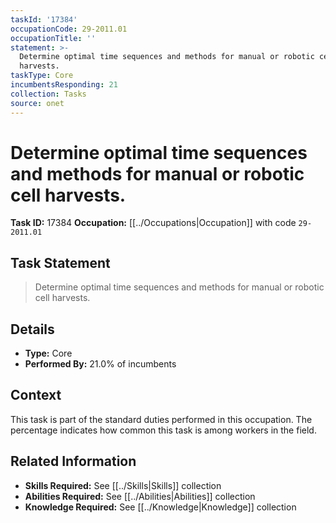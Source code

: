 ```yaml
---
taskId: '17384'
occupationCode: 29-2011.01
occupationTitle: ''
statement: >-
  Determine optimal time sequences and methods for manual or robotic cell
  harvests.
taskType: Core
incumbentsResponding: 21
collection: Tasks
source: onet
---
```

# Determine optimal time sequences and methods for manual or robotic cell harvests.

**Task ID:** 17384
**Occupation:** [[../Occupations|Occupation]] with code `29-2011.01`

## Task Statement

> Determine optimal time sequences and methods for manual or robotic cell harvests.

## Details

- **Type:** Core
- **Performed By:** 21.0% of incumbents

## Context

This task is part of the standard duties performed in this occupation. The percentage indicates how common this task is among workers in the field.

## Related Information

- **Skills Required:** See [[../Skills|Skills]] collection
- **Abilities Required:** See [[../Abilities|Abilities]] collection
- **Knowledge Required:** See [[../Knowledge|Knowledge]] collection
